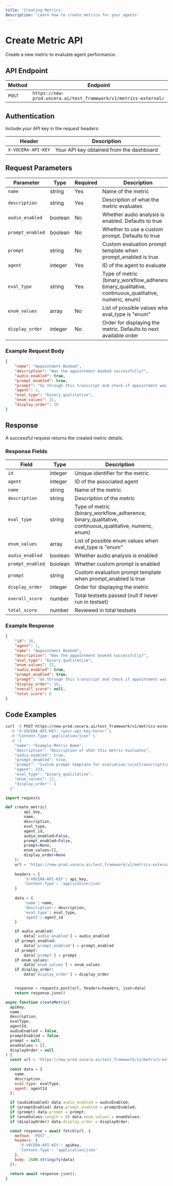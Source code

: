 ```yaml
---
title: 'Creating Metrics'
description: 'Learn how to create metrics for your agents'
---
```


# Create Metric API

Create a new metric to evaluate agent performance.

## API Endpoint

| Method | Endpoint |
|--------|----------|
| `POST` | `https://new-prod.vocera.ai/test_framework/v1/metrics-external/` |

## Authentication

Include your API key in the request headers:

| Header | Description |
|--------|-------------|
| `X-VOCERA-API-KEY` | Your API key obtained from the dashboard |

## Request Parameters

| Parameter | Type | Required | Description |
|-----------|------|----------|-------------|
| `name` | string | Yes | Name of the metric |
| `description` | string | Yes | Description of what the metric evaluates |
| `audio_enabled` | boolean | No | Whether audio analysis is enabled. Defaults to true |
| `prompt_enabled` | boolean | No | Whether to use a custom prompt. Defaults to true |
| `prompt` | string | No | Custom evaluation prompt template when prompt_enabled is true |
| `agent` | integer | Yes | ID of the agent to evaluate |
| `eval_type` | string | Yes | Type of metric (binary_workflow_adherence, binary_qualitative, continuous_qualitative, numeric, enum) |
| `enum_values` | array | No | List of possible values when eval_type is "enum" |
| `display_order` | integer | No | Order for displaying the metric. Defaults to next available order |

### Example Request Body

```json
{
    "name": "Appointment Booked",
    "description": "Was the appointment booked successfully?",
    "audio_enabled": true,
    "prompt_enabled": true,
    "prompt": "Go through this transcript and check if appointment was booked successfully:\n\n\n{transcript}\n",
    "agent": 1,
    "eval_type": "binary_qualitative",
    "enum_values": [],
    "display_order": 10
}
```

## Response

A successful request returns the created metric details.

### Response Fields

| Field | Type | Description |
|-------|------|-------------|
| `id` | integer | Unique identifier for the metric |
| `agent` | integer | ID of the associated agent |
| `name` | string | Name of the metric |
| `description` | string | Description of the metric |
| `eval_type` | string | Type of metric (binary_workflow_adherence, binary_qualitative, continuous_qualitative, numeric, enum) |
| `enum_values` | array | List of possible enum values when eval_type is "enum" |
| `audio_enabled` | boolean | Whether audio analysis is enabled |
| `prompt_enabled` | boolean | Whether custom prompt is enabled |
| `prompt` | string | Custom evaluation prompt template when prompt_enabled is true |
| `display_order` | integer | Order for displaying the metric |
| `overall_score` | number | Total testsets passed (null if never run in testset) |
| `total_score` | number | Reviewed in total testsets |

### Example Response

```json
{
    "id": 38,
    "agent": 1,
    "name": "Appointment Booked",
    "description": "Was the appointment booked successfully?",
    "eval_type": "binary_qualitative",
    "enum_values": [],
    "audio_enabled": true,
    "prompt_enabled": true,
    "prompt": "Go through this transcript and check if appointment was booked successfully:\n\n\n{transcript}\n",
    "display_order": 10,
    "overall_score": null,
    "total_score": 0
}
```

## Code Examples

<CodeGroup>

```bash Curl
curl -X POST https://new-prod.vocera.ai/test_framework/v1/metrics-external/ \
  -H "X-VOCERA-API-KEY: <your-api-key-here>" \
  -H "Content-Type: application/json" \
  -d '{
    "name": "Example Metric Name",
    "description": "Description of what this metric evaluates", 
    "audio_enabled": true,
    "prompt_enabled": true,
    "prompt": "Custom prompt template for evaluation:\n\n{transcript}\n",
    "agent": 123,
    "eval_type": "binary_qualitative",
    "enum_values": [],
    "display_order": 1
  }'
```

```python Python
import requests

def create_metric(
        api_key, 
        name, 
        description, 
        eval_type,
        agent_id,
        audio_enabled=False,
        prompt_enabled=False,
        prompt=None,
        enum_values=[], 
        display_order=None
    ):
    url = 'https://new-prod.vocera.ai/test_framework/v1/metrics-external/'
    
    headers = {
        'X-VOCERA-API-KEY': api_key,
        'Content-Type': 'application/json'
    }
    
    data = {
        'name': name,
        'description': description,
        'eval_type': eval_type,
        'agent': agent_id
    }

    if audio_enabled:
        data['audio_enabled'] = audio_enabled
    if prompt_enabled:
        data['prompt_enabled'] = prompt_enabled
    if prompt:
        data['prompt'] = prompt
    if enum_values:
        data['enum_values'] = enum_values
    if display_order:
        data['display_order'] = display_order


    response = requests.post(url, headers=headers, json=data)
    return response.json()
```

```javascript JavaScript
async function createMetric(
  apiKey,
  name,
  description,
  evalType,
  agentId,
  audioEnabled = false,
  promptEnabled = false,
  prompt = null,
  enumValues = [],
  displayOrder = null
) {
  const url = 'https://new-prod.vocera.ai/test_framework/v1/metrics-external/';
  
  const data = {
    name,
    description,
    eval_type: evalType,
    agent: agentId
  };

  if (audioEnabled) data.audio_enabled = audioEnabled;
  if (promptEnabled) data.prompt_enabled = promptEnabled;
  if (prompt) data.prompt = prompt;
  if (enumValues.length > 0) data.enum_values = enumValues;
  if (displayOrder) data.display_order = displayOrder;

  const response = await fetch(url, {
    method: 'POST',
    headers: {
      'X-VOCERA-API-KEY': apiKey,
      'Content-Type': 'application/json'
    },
    body: JSON.stringify(data)
  });

  return await response.json();
}
```

</CodeGroup>
